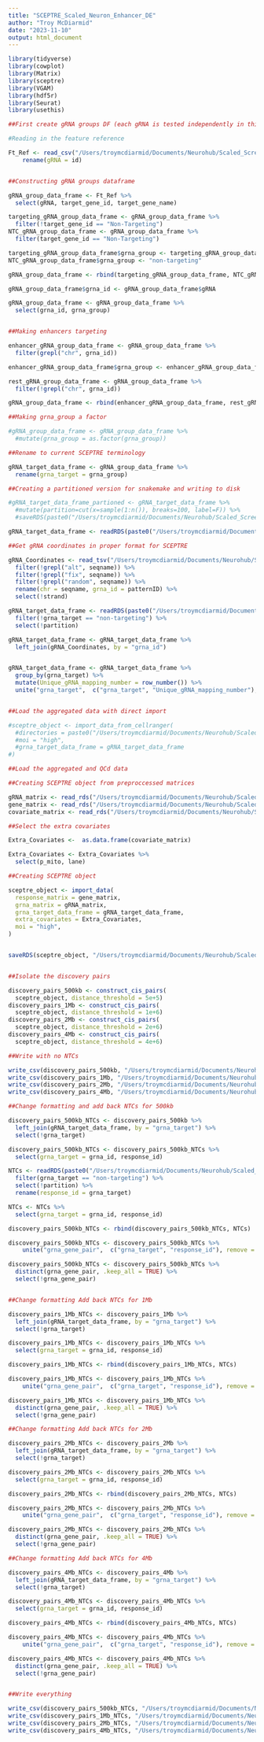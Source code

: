 ```yaml
---
title: "SCEPTRE_Scaled_Neuron_Enhancer_DE"
author: "Troy McDiarmid"
date: "2023-11-10"
output: html_document
---
```


```r

library(tidyverse)
library(cowplot)
library(Matrix)
library(sceptre)
library(VGAM)
library(hdf5r)
library(Seurat)
library(usethis)

```


```r
##First create gRNA groups DF (each gRNA is tested independently in this design)

#Reading in the feature reference 

Ft_Ref <- read_csv("/Users/troymcdiarmid/Documents/Neurohub/Scaled_Screen/Cell_Ranger_Scripts_And_Outputs/Cellranger_Input_Files/feat_ref_200_char_final.csv")  %>% 
    rename(gRNA = id)


##Constructing gRNA groups dataframe

gRNA_group_data_frame <- Ft_Ref %>% 
  select(gRNA, target_gene_id, target_gene_name)

targeting_gRNA_group_data_frame <- gRNA_group_data_frame %>% 
  filter(!target_gene_id == "Non-Targeting")
NTC_gRNA_group_data_frame <- gRNA_group_data_frame %>% 
  filter(target_gene_id == "Non-Targeting")

targeting_gRNA_group_data_frame$grna_group <- targeting_gRNA_group_data_frame$gRNA 
NTC_gRNA_group_data_frame$grna_group <- "non-targeting"

gRNA_group_data_frame <- rbind(targeting_gRNA_group_data_frame, NTC_gRNA_group_data_frame)

gRNA_group_data_frame$grna_id <- gRNA_group_data_frame$gRNA

gRNA_group_data_frame <- gRNA_group_data_frame %>% 
  select(grna_id, grna_group)


##Making enhancers targeting

enhancer_gRNA_group_data_frame <- gRNA_group_data_frame %>% 
  filter(grepl("chr", grna_id))

enhancer_gRNA_group_data_frame$grna_group <- enhancer_gRNA_group_data_frame$grna_id

rest_gRNA_group_data_frame <- gRNA_group_data_frame %>% 
  filter(!grepl("chr", grna_id)) 

gRNA_group_data_frame <- rbind(enhancer_gRNA_group_data_frame, rest_gRNA_group_data_frame)

##Making grna_group a factor

#gRNA_group_data_frame <- gRNA_group_data_frame %>%
  #mutate(grna_group = as.factor(grna_group))

##Rename to current SCEPTRE terminology

gRNA_target_data_frame <- gRNA_group_data_frame %>%
  rename(grna_target = grna_group)

##Creating a partitioned version for snakemake and writing to disk 

#gRNA_target_data_frame_partioned <- gRNA_target_data_frame %>%
  #mutate(partition=cut(x=sample(1:n()), breaks=100, label=F)) %>%
  #saveRDS(paste0("/Users/troymcdiarmid/Documents/Neurohub/Scaled_Screen/gRNA_mapping/gRNA_target_data_frame_partitioned_2.Rds"))

gRNA_target_data_frame <- readRDS(paste0("/Users/troymcdiarmid/Documents/Neurohub/Scaled_Screen/gRNA_mapping/gRNA_target_data_frame_partitioned.Rds"))


```


```r

##Get gRNA coordinates in proper format for SCEPTRE

gRNA_Coordinates <- read_tsv("/Users/troymcdiarmid/Documents/Neurohub/Scaled_Screen/gRNA_mapping/Scaled_Screen_gRNA_coordinates.txt") %>% 
  filter(!grepl("alt", seqname)) %>% 
  filter(!grepl("fix", seqname)) %>%
  filter(!grepl("random", seqname)) %>%
  rename(chr = seqname, grna_id = patternID) %>% 
  select(!strand)

gRNA_target_data_frame <- readRDS(paste0("/Users/troymcdiarmid/Documents/Neurohub/Scaled_Screen/gRNA_mapping/gRNA_target_data_frame_partitioned.Rds")) %>% 
  filter(!grna_target == "non-targeting") %>% 
  select(!partition)

gRNA_target_data_frame <- gRNA_target_data_frame %>% 
  left_join(gRNA_Coordinates, by = "grna_id") 


gRNA_target_data_frame <- gRNA_target_data_frame %>% 
  group_by(grna_target) %>%
  mutate(Unique_gRNA_mapping_number = row_number()) %>% 
  unite("grna_target",  c("grna_target", "Unique_gRNA_mapping_number"), remove = FALSE)


##Load the aggregated data with direct import

#sceptre_object <- import_data_from_cellranger(
  #directories = paste0("/Users/troymcdiarmid/Documents/Neurohub/Scaled_Screen/SCEPTRE_Scaled_Neuron_Screen_Analysis/scaled_neuron_filtered_feature_bc_matrix"),
  #moi = "high",
  #grna_target_data_frame = gRNA_target_data_frame
#)

##Load the aggregated and QCd data 

##Creating SCEPTRE object from preproccessed matrices 

gRNA_matrix <- read_rds("/Users/troymcdiarmid/Documents/Neurohub/Scaled_Screen/SCEPTRE_Processed_Matrices/Scaled_Screen_gRNA_Matrix.mtx")
gene_matrix <- read_rds("/Users/troymcdiarmid/Documents/Neurohub/Scaled_Screen/SCEPTRE_Processed_Matrices/Scaled_Screen_gene_Matrix.mtx")
covariate_matrix <- read_rds("/Users/troymcdiarmid/Documents/Neurohub/Scaled_Screen/SCEPTRE_Processed_Matrices/Scaled_Screen_covariate_Matrix.mtx")

##Select the extra covariates 

Extra_Covariates <-  as.data.frame(covariate_matrix)

Extra_Covariates <- Extra_Covariates %>% 
  select(p_mito, lane)

##Creating SCEPTRE object

sceptre_object <- import_data(
  response_matrix = gene_matrix,
  grna_matrix = gRNA_matrix,
  grna_target_data_frame = gRNA_target_data_frame,
  extra_covariates = Extra_Covariates,
  moi = "high",
)


saveRDS(sceptre_object, "/Users/troymcdiarmid/Documents/Neurohub/Scaled_Screen/SCEPTRE_Processed_Matrices/SCEPTRE_Object.rds")


##Isolate the discovery pairs

discovery_pairs_500kb <- construct_cis_pairs(
  sceptre_object, distance_threshold = 5e+5)
discovery_pairs_1Mb <- construct_cis_pairs(
  sceptre_object, distance_threshold = 1e+6)
discovery_pairs_2Mb <- construct_cis_pairs(
  sceptre_object, distance_threshold = 2e+6)
discovery_pairs_4Mb <- construct_cis_pairs(
  sceptre_object, distance_threshold = 4e+6)

##Write with no NTCs

write_csv(discovery_pairs_500kb, "/Users/troymcdiarmid/Documents/Neurohub/Scaled_Screen/gRNA_mapping/500kb_Scaled_SCEPTRE_V09_Discovery_Pairs_No_NTCs.csv")
write_csv(discovery_pairs_1Mb, "/Users/troymcdiarmid/Documents/Neurohub/Scaled_Screen/gRNA_mapping/1Mb_Scaled_SCEPTRE_V09_Discovery_Pairs_No_NTCs.csv")
write_csv(discovery_pairs_2Mb, "/Users/troymcdiarmid/Documents/Neurohub/Scaled_Screen/gRNA_mapping/2Mb_Scaled_SCEPTRE_V09_Discovery_Pairs_No_NTCs.csv")
write_csv(discovery_pairs_4Mb, "/Users/troymcdiarmid/Documents/Neurohub/Scaled_Screen/gRNA_mapping/4Mb_Scaled_SCEPTRE_V09_Discovery_Pairs_No_NTCs.csv")

##Change formatting and add back NTCs for 500kb

discovery_pairs_500kb_NTCs <- discovery_pairs_500kb %>% 
  left_join(gRNA_target_data_frame, by = "grna_target") %>% 
  select(!grna_target)

discovery_pairs_500kb_NTCs <- discovery_pairs_500kb_NTCs %>% 
  select(grna_target = grna_id, response_id)

NTCs <- readRDS(paste0("/Users/troymcdiarmid/Documents/Neurohub/Scaled_Screen/gRNA_mapping/gRNA_target_data_frame_partitioned.Rds")) %>% 
  filter(grna_target == "non-targeting") %>% 
  select(!partition) %>% 
  rename(response_id = grna_target)

NTCs <- NTCs %>% 
  select(grna_target = grna_id, response_id)

discovery_pairs_500kb_NTCs <- rbind(discovery_pairs_500kb_NTCs, NTCs)

discovery_pairs_500kb_NTCs <- discovery_pairs_500kb_NTCs %>% 
    unite("grna_gene_pair",  c("grna_target", "response_id"), remove = FALSE)

discovery_pairs_500kb_NTCs <- discovery_pairs_500kb_NTCs %>% 
  distinct(grna_gene_pair, .keep_all = TRUE) %>% 
  select(!grna_gene_pair) 


##Change formatting Add back NTCs for 1Mb

discovery_pairs_1Mb_NTCs <- discovery_pairs_1Mb %>% 
  left_join(gRNA_target_data_frame, by = "grna_target") %>% 
  select(!grna_target)

discovery_pairs_1Mb_NTCs <- discovery_pairs_1Mb_NTCs %>% 
  select(grna_target = grna_id, response_id)

discovery_pairs_1Mb_NTCs <- rbind(discovery_pairs_1Mb_NTCs, NTCs)

discovery_pairs_1Mb_NTCs <- discovery_pairs_1Mb_NTCs %>% 
    unite("grna_gene_pair",  c("grna_target", "response_id"), remove = FALSE)

discovery_pairs_1Mb_NTCs <- discovery_pairs_1Mb_NTCs %>% 
  distinct(grna_gene_pair, .keep_all = TRUE) %>% 
  select(!grna_gene_pair) 

##Change formatting Add back NTCs for 2Mb

discovery_pairs_2Mb_NTCs <- discovery_pairs_2Mb %>% 
  left_join(gRNA_target_data_frame, by = "grna_target") %>% 
  select(!grna_target)

discovery_pairs_2Mb_NTCs <- discovery_pairs_2Mb_NTCs %>% 
  select(grna_target = grna_id, response_id)

discovery_pairs_2Mb_NTCs <- rbind(discovery_pairs_2Mb_NTCs, NTCs)

discovery_pairs_2Mb_NTCs <- discovery_pairs_2Mb_NTCs %>% 
    unite("grna_gene_pair",  c("grna_target", "response_id"), remove = FALSE)

discovery_pairs_2Mb_NTCs <- discovery_pairs_2Mb_NTCs %>% 
  distinct(grna_gene_pair, .keep_all = TRUE) %>% 
  select(!grna_gene_pair) 

##Change formatting Add back NTCs for 4Mb

discovery_pairs_4Mb_NTCs <- discovery_pairs_4Mb %>% 
  left_join(gRNA_target_data_frame, by = "grna_target") %>% 
  select(!grna_target)

discovery_pairs_4Mb_NTCs <- discovery_pairs_4Mb_NTCs %>% 
  select(grna_target = grna_id, response_id)

discovery_pairs_4Mb_NTCs <- rbind(discovery_pairs_4Mb_NTCs, NTCs)

discovery_pairs_4Mb_NTCs <- discovery_pairs_4Mb_NTCs %>% 
    unite("grna_gene_pair",  c("grna_target", "response_id"), remove = FALSE)

discovery_pairs_4Mb_NTCs <- discovery_pairs_4Mb_NTCs %>% 
  distinct(grna_gene_pair, .keep_all = TRUE) %>% 
  select(!grna_gene_pair) 


##Write everything

write_csv(discovery_pairs_500kb_NTCs, "/Users/troymcdiarmid/Documents/Neurohub/Scaled_Screen/gRNA_mapping/500kb_Scaled_SCEPTRE_V09_Discovery_Pairs.csv")
write_csv(discovery_pairs_1Mb_NTCs, "/Users/troymcdiarmid/Documents/Neurohub/Scaled_Screen/gRNA_mapping/1Mb_Scaled_SCEPTRE_V09_Discovery_Pairs.csv")
write_csv(discovery_pairs_2Mb_NTCs, "/Users/troymcdiarmid/Documents/Neurohub/Scaled_Screen/gRNA_mapping/2Mb_Scaled_SCEPTRE_V09_Discovery_Pairs.csv")
write_csv(discovery_pairs_4Mb_NTCs, "/Users/troymcdiarmid/Documents/Neurohub/Scaled_Screen/gRNA_mapping/4Mb_Scaled_SCEPTRE_V09_Discovery_Pairs.csv")


```


